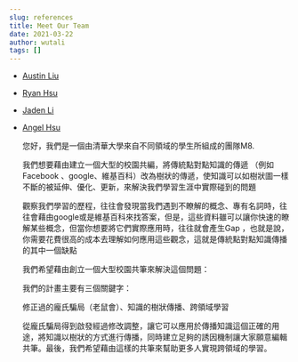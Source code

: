 ```yaml
---
slug: references
title: Meet Our Team
date: 2021-03-22
author: wutali
tags: []
---
```

* [Austin Liu](https://www.instagram.com/astn.0820_/)
* [Ryan Hsu](https://www.instagram.com/astn.0820_/)
* [Jaden Li](https://www.instagram.com/ryan.rryyaann/)
* [Angel Hsu](https://www.instagram.com/anchihsu_0120/)

  您好，我們是一個由清華大學來自不同領域的學生所組成的團隊M8.



  我們想要藉由建立一個大型的校園共編，將傳統點對點知識的傳遞 （例如Facebook 、google、維基百科）改為樹狀的傳遞，使知識可以如樹狀圖一樣不斷的被延伸、優化、更新，來解決我們學習生涯中實際碰到的問題



  觀察我們學習的歷程，往往會發現當我們遇到不瞭解的概念、專有名詞時，往往會藉由google或是維基百科來找答案，但是，這些資料雖可以讓你快速的瞭解某些概念，但當你想要將它們實際應用時，往往就會產生Gap ，也就是說，你需要花費很高的成本去理解如何應用這些觀念，這就是傳統點對點知識傳播的其中一個缺點  



  我們希望藉由創立一個大型校園共筆來解決這個問題：

  我們的計畫主要有三個關鍵字：



  修正過的龐氏騙局（老鼠會）、知識的樹狀傳播、跨領域學習



  從龐氏騙局得到啟發經過修改調整，讓它可以應用於傳播知識這個正確的用途，將知識以樹狀的方式進行傳播，同時建立足夠的誘因機制讓大家願意編輯共筆。最後，我們希望藉由這樣的共筆來幫助更多人實現跨領域的學習。